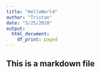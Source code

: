 ```yaml
---
title: "HelloWorld"
author: "Tristan"
date: "5/25/2020"
output:
  html_document:
    df_print: paged
---
```


## This is a markdown file